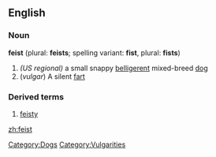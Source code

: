 ==English==
[[Category:Dogs]]
[[Category:Vulgarities]]
===Noun===
'''feist''' (plural: '''feists'''; spelling variant: '''fist''', plural: '''fists''')
#''(US regional)'' a small snappy [[belligerent]] mixed-breed [[dog]]
#(''vulgar'') A silent [[fart]]
===Derived terms===
#[[feisty]]

[[zh:feist]]